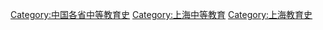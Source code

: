 [[Category:中国各省中等教育史|Category:中国各省中等教育史]]
[[Category:上海中等教育|Category:上海中等教育]]
[[Category:上海教育史|Category:上海教育史]]